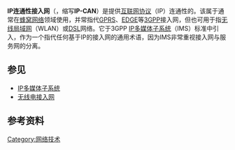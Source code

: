 {{NoteTA
|T=zh-cn:IP连通性接入网;zh-tw:IP連接性存取網路;
|G1=IT
|1=zh-cn:IP连通性接入网;zh-tw:IP連接性存取網路;
|2=zh-cn:连通性;zh-tw:連接性;
|3=zh-cn:接入网;zh-tw:存取網路;
}}
{{Unreferenced|time=2017-01-17T15:50:09+00:00}}

'''IP连通性接入网'''（{{lang-en|'''IP connectivity access network'''}}，缩写'''IP-CAN'''）是提供[[网际协议|互联网协议]]（IP）连通性的{{tsl|en|Access network|接入网}}。该属于通常在[[蜂窝网络|蜂窝网络]]领域使用，并常指代[[GPRS|GPRS]]、[[GSM增强数据率演进|EDGE]]等[[3GPP|3GPP]]接入网，但也可用于指[[无线局域网|无线局域网]]（WLAN）或[[DSL|DSL]]网络。它于3GPP [[IP多媒体子系统|IP多媒体子系统]]（IMS）标准中引入，作为一个指代任何基于IP的接入网的通用术语，因为IMS非常重视接入网与服务网的分离。{{Fact|date=June 2012}}

== 参见 ==
* [[IP多媒体子系统|IP多媒体子系统]]
* [[无线电接入网|无线电接入网]]

== 参考资料 ==
{{reflist}}

{{网络小作品}}
[[Category:网络技术|Category:网络技术]]